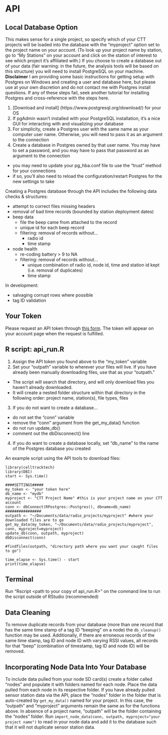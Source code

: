 # API {#intro}

## Local Database Option
This makes sense for a single project, so specify which of your CTT projects will be loaded into the database with the "myproject" option set to the project name on your account. (To look up your project name by station, go to "My Stations" on your account and click on the station of interest to see which project it's affiliated with.) If you choose to create a database out of your data (fair warning: in the future, the analysis tools will be based on this structure) you will need to install PostgreSQL on your machine.  
**Disclaimer** I am providing some basic instructions for getting setup with Postgres on Windows and creating a user and database here, but please use at your own discretion and do not contact me with Postgres install questions. If any of these steps fail, seek another tutorial for installing Postgres and cross-reference with the steps here.  

1. [Download and install] (https://www.postgresql.org/download/) for your OS  
2. If pgAdmin wasn't installed with your PostgreSQL installation, it's a nice GUI for interacting with and visualizing your database
3. For simplicity, create a Postgres user with the same name as your computer user name. Otherwise, you will need to pass it as an argument to the connection  
4. Create a database in Postgres owned by that user name. You may have to set a password, and you may have to pass that password as an argument to the connection  

* you may need to update your pg_hba.conf file to use the "trust" method for your connections
* if so, you'll also need to reload the configuration/restart Postgres for the new settings to take

Creating a Postgres database through the API includes the following data checks & structures:  

* attempt to correct files missing headers
* removal of bad time records (bounded by station deployment dates)
* beep data
  + file the beep came from attached to the record
  + unique id for each beep record
  + filtering: removal of records without...
    - radio id
    - time stamp
* node health
  + re-coding battery > 9 to NA
  + filtering: removal of records without...
    - unique combination of radio id, node id, time and station id kept (i.e. removal of duplicates)
    - time stamp  
    
In development:  

* salvaging corrupt rows where possible  
* tag ID validation  

## Your Token
Please request an API token through [this form](https://celltracktech.com/pages/csd-radio-api-key-request). The token will appear on your account page when the request is fulfilled.  

## R script: api_run.R
1. Assign the API token you found above to the "my_token" variable
2. Set your "outpath" variable to wherever your files will live. If you have already been manually downloading files, use that as your "outpath."
  * The script will search that directory, and will only download files you haven't already downloaded.
  * It will create a nested folder structure within that directory in the following order: project name, station(s), file types, files
3. If you do not want to create a database...
  + do not set the "conn" variable
  + remove the "conn" argument from the get_my_data() function
  + do not run update_db()
  + comment out the dbDisconnect() line
4. If you do want to create a database locally, set "db_name" to the name of the Postgres database you created

An example script using the API tools to download files:  
```
library(celltracktech)
library(DBI)
start <- Sys.time()

####SETTINGS#####
my_token <- "your token here"
db_name <- "mydb"
myproject <- "CTT Project Name" #this is your project name on your CTT account
conn <- dbConnect(RPostgres::Postgres(), dbname=db_name)
################
outpath <- "~/Documents/data/radio_projects/myproject" #where your downloaded files are to go
get_my_data(my_token, "~/Documents/data/radio_projects/myproject", conn, myproject=myproject)
update_db(conn, outpath, myproject)
dbDisconnect(conn)

#findfiles(outpath, "directory path where you want your caught files to go")

time_elapse <- Sys.time() - start
print(time_elapse)
```

## Terminal
Run "Rscript <path to your copy of api_run.R>" on the command line to run the script outside of RStudio (recommended)

## Data Cleaning  
To remove duplicate records from your database (more than one record that has the same time stamp of a tag ID "beeping" on a node) the `db_cleanup()` function may be used. Additionally, if there are erroneous records of the same time stamp, tag ID and node ID with varying RSSI values, all records for that "beep" (combination of timestamp, tag ID and node ID) will be removed.

## Incorporating Node Data Into Your Database  
To include data pulled from your node SD card(s) create a folder called "nodes" and populate it with folders named for each node. Place the data pulled from each node in its respective folder. If you have already pulled sensor station data via the API, place the "nodes" folder in the folder that is auto-created by `get_my_data()` named for your project. In this case, the "outpath" and "myproject" arguments remain the same as for the functions above. In absence of a project name, "outpath" will be the folder containing the "nodes" folder. Run `import_node_data(conn, outpath, myproject="your project name")` to read in your node data and add it to the database such that it will not duplicate sensor station data.
